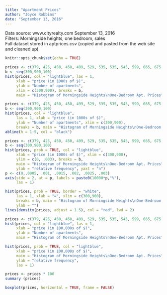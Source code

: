 ```yaml
---
title: "Apartment Prices"
author: "Joyce Robbins"
date: "September 13, 2016"
---
```

Data source: www.cityrealty.com September 13, 2016  
Filters: Morningside heights, one bedroom, sales  
Full dataset stored in aptprices.csv 
(copied and pasted from the web site and cleaned up)

```r
knitr::opts_chunk$set(echo = TRUE)
```

```r
prices <- c(379, 425, 450, 450, 499, 529, 535, 535, 545, 599, 665, 675, 699, 699, 725, 725, 745, 799)
b <- seq(300,900,100)
hist(prices, col = "lightblue", las = 1, 
     xlab = "price (in 1000s of $)", 
     ylab = "Number of apartments", 
     xlim = c(300,900), breaks = b, 
     main = "Histogram of Morningside Heights\nOne-Bedroom Apt. Prices")
```

```r
prices <- c(379, 425, 450, 450, 499, 529, 535, 535, 545, 599, 665, 675, 699, 699, 725, 725, 745, 799)
b <- seq(300,900,100)
hist(prices, col = "lightblue", 
     las = 1, xlab = "price (in 1000s of $)", 
     ylab = "Number of apartments", xlim = c(300,900),
     breaks = b, main = "Histogram of Morningside Heights\nOne-Bedroom Apt. Prices")
abline(h = 1:5, col = "black")
```

```r
prices <- c(379, 425, 450, 450, 499, 529, 535, 535, 545, 599, 665, 675, 699, 699, 725, 725, 745, 799)
b <- seq(300,900,100)
hist(prices, prob = TRUE, col = "lightblue", 
     xlab = "price (in 1000s of $)", xlim = c(300,900),
     ylim = c(0, .003), breaks = b, 
     main = "Histogram of Morningside Heights\nOne-Bedroom Apt. Prices", 
     ylab = "relative frequency", yaxt = "n")
p <- c(0,.0005, .001, .0015, .002, .0025, .003)
axis(side = 2, at = p, labels = paste0(10000*p,"%"), 
     las = 1)

```

```r
hist(prices, prob = TRUE, border = "white", 
     las = 1, xlab = "=", xlim = c(300,900), 
     breaks = b, main = "Histogram of Morningside Heights\nOne-Bedroom Apt. Prices",
     ylab = "")
lines(density(prices, adjust = 1.5), col = "red", lwd = 2)
```

```r
prices <- c(379, 425, 450, 450, 499, 529, 535, 535, 545, 599, 665, 675, 699, 699, 725, 725, 745, 799)/100
hist(prices, col = "lightblue", las = 1, 
     xlab = "price (in 100,000s of $)", 
     ylab = "Number of apartments", 
     main = "Histogram of Morningside Heights\nOne-Bedroom Apt. Prices")
```

```r
hist(prices, prob = TRUE, col = "lightblue", 
     xlab = "price (in 100,000s of $)", 
     main = "Histogram of Morningside Heights\nOne-Bedroom Apt. Prices", 
     ylab = "relative frequency",
     las = 1)

```

```r
prices <- prices * 100
summary (prices)
```

```r
boxplot(prices, horizontal = TRUE, frame = FALSE)
```

